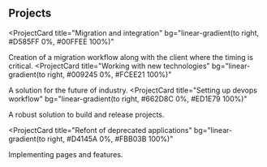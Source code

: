 ## Projects

<ProjectCard
  title="Migration and integration"
  bg="linear-gradient(to right, #D585FF 0%, #00FFEE 100%)"
>
  Creation of a migration workflow along with the client where the timing is critical.
</ProjectCard>
<ProjectCard
  title="Working with new technologies"
  bg="linear-gradient(to right, #009245 0%, #FCEE21 100%)"
>
  A solution for the future of industry.
</ProjectCard>
<ProjectCard
  title="Setting up devops workflow"
  bg="linear-gradient(to right, #662D8C 0%, #ED1E79 100%)"
>
  A robust solution to build and release projects.
</ProjectCard>

<ProjectCard
  title="Refont of deprecated applications"
  bg="linear-gradient(to right, #D4145A 0%, #FBB03B 100%)"
>
  Implementing pages and features.
</ProjectCard>
